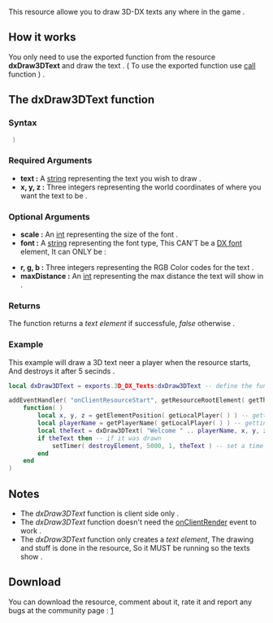 {{Resource page}}

This resource allowe you to draw 3D-DX texts any where in the game .


==How it works==
You only need to use the exported function from the resource '''dxDraw3DText''' and draw the text . ( To use the exported function use [[/call.md|call]] function ) .


==The dxDraw3DText function==

===Syntax===
<syntaxhighlight lang="lua"> )</syntaxhighlight>

===Required Arguments===
*'''text :''' A [[/string.md|string]] representing the text you wish to draw .
*'''x, y, z :''' Three integers representing the world coordinates of where you want the text to be .

===Optional Arguments===
*'''scale :''' An [[/int.md|int]] representing the size of the font .
*'''font :''' A [[/string.md|string]] representing the font type, This CAN'T be a [[/DX font.md|DX font]] element, It can ONLY be :
{{DxFonts}}
*'''r, g, b :''' Three integers representing the RGB Color codes for the text .
*''' maxDistance :''' An [[/int.md|int]] representing the max distance the text will show in .


===Returns===

The function returns a ''text element'' if successfule, ''false'' otherwise .

===Example===

This example will draw a 3D text neer a player when the resource starts, And destroys it after 5 secinds .

<syntaxhighlight lang="lua">local dxDraw3DText = exports.3D_DX_Texts:dxDraw3DText -- define the function

addEventHandler( "onClientResourceStart", getResourceRootElement( getThisResource( ) ),
	function( )
		local x, y, z = getElementPosition( getLocalPlayer( ) ) -- getting the player coordinates
		local playerName = getPlayerName( getLocalPlayer( ) ) -- getting the player name
		local theText = dxDraw3DText( "Welcome " .. playerName, x, y, z ) -- dtawing the text
		if theText then -- if it was drawn
			setTimer( destroyElement, 5000, 1, theText ) -- set a time to destroy it after 5 seconds
		end
	end
)</syntaxhighlight>


==Notes==
* The ''dxDraw3DText'' function is client side only .
* The ''dxDraw3DText'' function doesn't need the [[/onClientRender.md|onClientRender]] event to work .
* The ''dxDraw3DText'' function only creates a ''text element'', The drawing and stuff is done in the resource, So it MUST be running so the texts show .


==Download==
You can download the resource, comment about it, rate it and report any bugs at the community page : [https://community.multitheftauto.com/index.php?p=resources&s=details&id=7613]